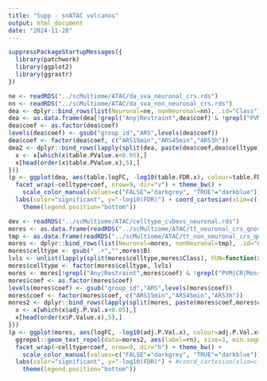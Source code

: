 ```yaml
---
title: "Supp - snATAC volcanos"
output: html_document
date: "2024-11-28"
---
```


```r
suppressPackageStartupMessages({
  library(patchwork)
  library(ggplot2)
  library(ggrastr)
})
```

```r
ne <- readRDS("../scMultiome/ATAC/da_sva_neuronal_crs.rds")
nn <- readRDS("../scMultiome/ATAC/da_sva_non_neuronal_crs.rds")
dea <- dplyr::bind_rows(list(Neuronal=ne, nonNeuronal=nn), .id="Class")
dea <- as.data.frame(dea[!grepl("Any|Restraint",dea$coef) & !grepl("PVM|CR|cycling|other",dea$celltype),])
dea$coef <- as.factor(dea$coef)
levels(dea$coef) <- gsub("group_id","ARS",levels(dea$coef))
dea$coef <- factor(dea$coef, c("ARS15min","ARS45min","ARS3h"))
dea2 <- dplyr::bind_rows(lapply(split(dea, paste(dea$coef,dea$celltype)), FUN=function(x){
  x <- x[which(x$table.PValue.x<0.05),]
  x[head(order(x$table.PValue.x),5),]
}))
(p <- ggplot(dea, aes(table.logFC, -log10(table.FDR.x), colour=table.FDR.x<0.05)) + geom_point_rast(size=1) + 
  facet_wrap(~celltype+coef, nrow=9, dir="v") + theme_bw() +
    scale_color_manual(values=c("FALSE"="darkgrey", "TRUE"="darkblue")) +
  labs(color="significant", y="-log10(FDR)") + coord_cartesian(xlim=c(-4,4)) +
    theme(legend.position="bottom"))
```



```r
dev <- readRDS("../scMultiome/ATAC/celltype_cvDevs_neuronal.rds")
mores <- as.data.frame(readRDS("../scMultiome/ATAC/tt_neuronal_crs_qnorm.rds"))
tmp <- as.data.frame(readRDS("../scMultiome/ATAC/tt_non_neuronal_crs_qnorm.rds"))
mores <- dplyr::bind_rows(list(Neuronal=mores, nonNeuronal=tmp), .id="Class")
mores$celltype <- gsub("_.+","",mores$B)
lvls <- unlist(lapply(split(mores$celltype,mores$Class), FUN=function(x) sort(unique(x))))
mores$celltype <- factor(mores$celltype, lvls)
mores <- mores[!grepl("Any|Restraint",mores$coef) & !grepl("PVM|CR|Mossy|Ccn2|cycling|vascular|other",mores$celltype),]
mores$coef <- as.factor(mores$coef)
levels(mores$coef) <- gsub("group_id","ARS",levels(mores$coef))
mores$coef <- factor(mores$coef, c("ARS15min","ARS45min","ARS3h"))
mores2 <- dplyr::bind_rows(lapply(split(mores, paste(mores$coef,mores$celltype)), FUN=function(x){
  x <- x[which(x$adj.P.Val.x<0.05),]
  x[head(order(x$P.Value.x),5),]
}))
(p <- ggplot(mores, aes(logFC, -log10(adj.P.Val.x), colour=adj.P.Val.x<0.05)) + geom_point_rast(size=1) + 
  ggrepel::geom_text_repel(data=mores2, aes(label=rn), size=3, min.segment.length = 0, color="black") +
  facet_wrap(~celltype+coef, nrow=9, dir="h") + theme_bw() +
    scale_color_manual(values=c("FALSE"="darkgrey", "TRUE"="darkblue")) +
  labs(color="significant", y="-log10(FDR)") + #coord_cartesian(xlim=c(-4,4)) +
    theme(legend.position="bottom"))

```

